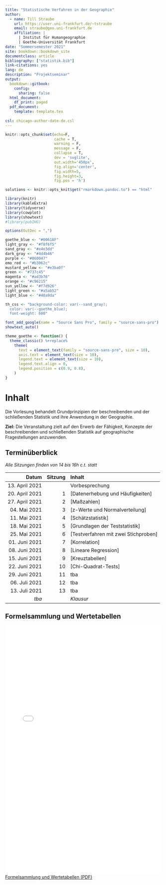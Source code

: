 ```yaml
---
title: "Statistische Verfahren in der Geographie"
author:
  - name: Till Straube
    url: https://user.uni-frankfurt.de/~tstraube
    email: straube@geo.uni-frankfurt.de
    affiliation: |
      | Institut für Humangeographie
      | Goethe-Universität Frankfurt
date: "Sommersemester 2021"
site: bookdown::bookdown_site
documentclass: article
bibliography: ["statistik.bib"]
link-citations: yes
lang: de
description: "Projektseminar"
output:
  bookdown::gitbook:
    config:
      sharing: false
  html_document:
    df_print: paged
  pdf_document:
    template: template.tex
  
csl: chicago-author-date-de.csl
---
```


```r
knitr::opts_chunk$set(echo=F,
                      cache = T,
                      warning = F,
                      message = F,
                      collapse = T,
                      dev = 'svglite',
                      out.width='450px',
                      fig.align='center',
                      fig.width=5,
                      fig.height=3,
                      fig.pos = 'h')

solutions <- knitr::opts_knit$get("rmarkdown.pandoc.to") == "html"

library(knitr)
library(kableExtra)
library(tidyverse)
library(cowplot)
library(showtext)
#library(pubIHG)

options(OutDec = ",")

goethe_blue <- "#00618F"
light_gray <- "#f8f6f5"
sand_gray <- "#e4e3dd"
dark_gray <- "#4d4b46"
purple <- "#860047"
emo_red <- "#b3062c"
mustard_yellow <- "#e3ba0f"
green <- "#737c45"
magenta <- "#ad3b76"
orange <- "#c96215"
sun_yellow <- "#f7d926"
light_green <- "#a5ab52"
light_blue <- "#48a9da"

th_css <- "background-color: var(--sand_gray);
  color: var(--goethe_blue);
  font-weight: 600"

font_add_google(name = "Source Sans Pro", family = "source-sans-pro")
showtext_auto()

theme_goethe <- function() {
  theme_classic() %+replace%
    theme(
      text = element_text(family = "source-sans-pro", size = 10),
      axis.text = element_text(size = 10),
      legend.text = element_text(size = 10),
      legend.text.align = 0,
      legend.position = c(0.9, 0.8),
    )
}
```

# Inhalt {-}

Die Vorlesung behandelt Grundprinzipien der beschreibenden und der schließenden Statistik und ihre Anwendung in der Geographie.

**Ziel:** Die Veranstaltung zielt auf den Erwerb der Fähigkeit, Konzepte der beschreibenden und schließenden Statistik auf geographische Fragestellungen anzuwenden.

## Terminüberblick {-}

*Alle Sitzungen finden von 14 bis 16h c.t. statt*

Datum                 | Sitzung | Inhalt
--------------------: | ------: | :-----------------------------------
13. April 2021        |         | Vorbesprechung
20. April 2021        | 1       | [Datenerhebung und Häufigkeiten]
27. April 2021        | 2       | [Maßzahlen]
04. Mai 2021          | 3       | [z-Werte und Normalverteilung]
11. Mai 2021          | 4       | [Schätzstatistik]
18. Mai 2021          | 5       | [Grundlagen der Teststatistik]
25. Mai 2021          | 6       | [Testverfahren mit zwei Stichproben]
01. Juni 2021         | 7       | [Korrelation]
08. Juni 2021         | 8       | [Lineare Regression]
15. Juni 2021         | 9       | [Kreuztabellen]
22. Juni 2021         | 10      | [Chi-Quadrat-Tests]
29. Juni 2021         | 11      | tba
06. Juli 2021         | 12      | tba
13. Juli 2021         | 13      | tba
*tba*                 |         | *Klausur*

## Formelsammlung und Wertetabellen {-}

![](Formelsammlung und Wertetabellen.pdf){width=100% height=800px}
[Formelsammlung und Wertetabellen (PDF)](Formelsammlung und Wertetabellen.pdf){target="_blank"}
